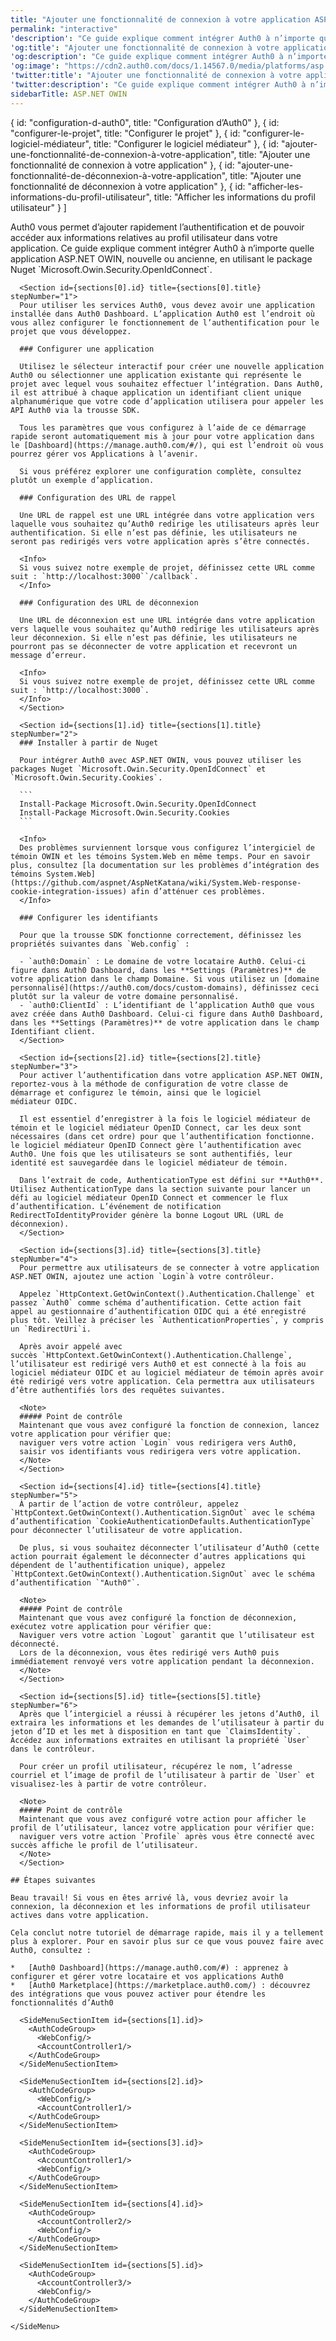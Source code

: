 ```yaml
---
title: "Ajouter une fonctionnalité de connexion à votre application ASP.NET OWIN"
permalink: "interactive"
'description': "Ce guide explique comment intégrer Auth0 à n’importe quelle application ASP.NET OWIN, nouvelle ou ancienne, à l’aide du package NuGet Microsoft.Owin.Security.OpenIdConnect."
'og:title': "Ajouter une fonctionnalité de connexion à votre application ASP.NET OWIN"
'og:description': "Ce guide explique comment intégrer Auth0 à n’importe quelle application ASP.NET OWIN, nouvelle ou ancienne, à l’aide du package NuGet Microsoft.Owin.Security.OpenIdConnect."
'og:image': "https://cdn2.auth0.com/docs/1.14567.0/media/platforms/asp.png"
'twitter:title': "Ajouter une fonctionnalité de connexion à votre application ASP.NET OWIN"
'twitter:description': "Ce guide explique comment intégrer Auth0 à n’importe quelle application ASP.NET OWIN, nouvelle ou ancienne, à l’aide du package NuGet Microsoft.Owin.Security.OpenIdConnect."
sidebarTitle: ASP.NET OWIN
---
```





  { id: "configuration-d-auth0", title: "Configuration d’Auth0" },
  { id: "configurer-le-projet", title: "Configurer le projet" },
  { id: "configurer-le-logiciel-médiateur", title: "Configurer le logiciel médiateur" },
  { id: "ajouter-une-fonctionnalité-de-connexion-à-votre-application", title: "Ajouter une fonctionnalité de connexion à votre application" },
  { id: "ajouter-une-fonctionnalité-de-déconnexion-à-votre-application", title: "Ajouter une fonctionnalité de déconnexion à votre application" },
  { id: "afficher-les-informations-du-profil-utilisateur", title: "Afficher les informations du profil utilisateur" }
]

<Recipe>
  <Content>
    Auth0 vous permet d’ajouter rapidement l’authentification et de pouvoir accéder aux informations relatives au profil utilisateur dans votre application. Ce guide explique comment intégrer Auth0 à n’importe quelle application ASP.NET OWIN, nouvelle ou ancienne, en utilisant le package Nuget `Microsoft.Owin.Security.OpenIdConnect`.

      <Section id={sections[0].id} title={sections[0].title} stepNumber="1">
      Pour utiliser les services Auth0, vous devez avoir une application installée dans Auth0 Dashboard. L’application Auth0 est l’endroit où vous allez configurer le fonctionnement de l’authentification pour le projet que vous développez.

      ### Configurer une application

      Utilisez le sélecteur interactif pour créer une nouvelle application Auth0 ou sélectionner une application existante qui représente le projet avec lequel vous souhaitez effectuer l’intégration. Dans Auth0, il est attribué à chaque application un identifiant client unique alphanumérique que votre code d’application utilisera pour appeler les API Auth0 via la trousse SDK.

      Tous les paramètres que vous configurez à l’aide de ce démarrage rapide seront automatiquement mis à jour pour votre application dans le [Dashboard](https://manage.auth0.com/#/), qui est l’endroit où vous pourrez gérer vos Applications à l’avenir.

      Si vous préférez explorer une configuration complète, consultez plutôt un exemple d’application.

      ### Configuration des URL de rappel

      Une URL de rappel est une URL intégrée dans votre application vers laquelle vous souhaitez qu’Auth0 redirige les utilisateurs après leur authentification. Si elle n’est pas définie, les utilisateurs ne seront pas redirigés vers votre application après s’être connectés.

      <Info>
      Si vous suivez notre exemple de projet, définissez cette URL comme suit : `http://localhost:3000``/callback`.
      </Info>

      ### Configuration des URL de déconnexion

      Une URL de déconnexion est une URL intégrée dans votre application vers laquelle vous souhaitez qu’Auth0 redirige les utilisateurs après leur déconnexion. Si elle n’est pas définie, les utilisateurs ne pourront pas se déconnecter de votre application et recevront un message d’erreur.

      <Info>
      Si vous suivez notre exemple de projet, définissez cette URL comme suit : `http://localhost:3000`.
      </Info>
      </Section>

      <Section id={sections[1].id} title={sections[1].title} stepNumber="2">
      ### Installer à partir de Nuget

      Pour intégrer Auth0 avec ASP.NET OWIN, vous pouvez utiliser les packages Nuget `Microsoft.Owin.Security.OpenIdConnect` et `Microsoft.Owin.Security.Cookies`.

      ```
      Install-Package Microsoft.Owin.Security.OpenIdConnect
      Install-Package Microsoft.Owin.Security.Cookies
      ```

      <Info>
      Des problèmes surviennent lorsque vous configurez l’intergiciel de témoin OWIN et les témoins System.Web en même temps. Pour en savoir plus, consultez [la documentation sur les problèmes d’intégration des témoins System.Web](https://github.com/aspnet/AspNetKatana/wiki/System.Web-response-cookie-integration-issues) afin d’atténuer ces problèmes.
      </Info>

      ### Configurer les identifiants

      Pour que la trousse SDK fonctionne correctement, définissez les propriétés suivantes dans `Web.config` :

      - `auth0:Domain` : Le domaine de votre locataire Auth0. Celui-ci figure dans Auth0 Dashboard, dans les **Settings (Paramètres)** de votre application dans le champ Domaine. Si vous utilisez un [domaine personnalisé](https://auth0.com/docs/custom-domains), définissez ceci plutôt sur la valeur de votre domaine personnalisé.
      - `auth0:ClientId` : L’identifiant de l’application Auth0 que vous avez créée dans Auth0 Dashboard. Celui-ci figure dans Auth0 Dashboard, dans les **Settings (Paramètres)** de votre application dans le champ Identifiant client.
      </Section>

      <Section id={sections[2].id} title={sections[2].title} stepNumber="3">
      Pour activer l’authentification dans votre application ASP.NET OWIN, reportez-vous à la méthode de configuration de votre classe de démarrage et configurez le témoin, ainsi que le logiciel médiateur OIDC.

      Il est essentiel d’enregistrer à la fois le logiciel médiateur de témoin et le logiciel médiateur OpenID Connect, car les deux sont nécessaires (dans cet ordre) pour que l’authentification fonctionne. le logiciel médiateur OpenID Connect gère l’authentification avec Auth0. Une fois que les utilisateurs se sont authentifiés, leur identité est sauvegardée dans le logiciel médiateur de témoin.

      Dans l’extrait de code, AuthenticationType est défini sur **Auth0**. Utilisez AuthenticationType dans la section suivante pour lancer un défi au logiciel médiateur OpenID Connect et commencer le flux d’authentification. L’événement de notification RedirectToIdentityProvider génère la bonne Logout URL (URL de déconnexion).
      </Section>

      <Section id={sections[3].id} title={sections[3].title} stepNumber="4">
      Pour permettre aux utilisateurs de se connecter à votre application ASP.NET OWIN, ajoutez une action `Login`à votre contrôleur.

      Appelez `HttpContext.GetOwinContext().Authentication.Challenge` et passez `Auth0` comme schéma d’authentification. Cette action fait appel au gestionnaire d’authentification OIDC qui a été enregistré plus tôt. Veillez à préciser les `AuthenticationProperties`, y compris un `RedirectUri`i.

      Après avoir appelé avec succès `HttpContext.GetOwinContext().Authentication.Challenge`, l’utilisateur est redirigé vers Auth0 et est connecté à la fois au logiciel médiateur OIDC et au logiciel médiateur de témoin après avoir été redirigé vers votre application. Cela permettra aux utilisateurs d’être authentifiés lors des requêtes suivantes.

      <Note>
      ##### Point de contrôle
      Maintenant que vous avez configuré la fonction de connexion, lancez votre application pour vérifier que:
      naviguer vers votre action `Login` vous redirigera vers Auth0,
      saisir vos identifiants vous redirigera vers votre application.
      </Note>
      </Section>

      <Section id={sections[4].id} title={sections[4].title} stepNumber="5">
      À partir de l’action de votre contrôleur, appelez `HttpContext.GetOwinContext().Authentication.SignOut` avec le schéma d’authentification `CookieAuthenticationDefaults.AuthenticationType` pour déconnecter l’utilisateur de votre application.

      De plus, si vous souhaitez déconnecter l’utilisateur d’Auth0 (cette action pourrait également le déconnecter d’autres applications qui dépendent de l’authentification unique), appelez `HttpContext.GetOwinContext().Authentication.SignOut` avec le schéma d’authentification `"Auth0"`.

      <Note>
      ##### Point de contrôle
      Maintenant que vous avez configuré la fonction de déconnexion, exécutez votre application pour vérifier que:
      Naviguer vers votre action `Logout` garantit que l’utilisateur est déconnecté.
      Lors de la déconnexion, vous êtes redirigé vers Auth0 puis immédiatement renvoyé vers votre application pendant la déconnexion.
      </Note>
      </Section>

      <Section id={sections[5].id} title={sections[5].title} stepNumber="6">
      Après que l’intergiciel a réussi à récupérer les jetons d’Auth0, il extraira les informations et les demandes de l’utilisateur à partir du jeton d’ID et les met à disposition en tant que `ClaimsIdentity`. Accédez aux informations extraites en utilisant la propriété `User` dans le contrôleur.

      Pour créer un profil utilisateur, récupérez le nom, l’adresse courriel et l’image de profil de l’utilisateur à partir de `User` et visualisez-les à partir de votre contrôleur.

      <Note>
      ##### Point de contrôle
      Maintenant que vous avez configuré votre action pour afficher le profil de l’utilisateur, lancez votre application pour vérifier que:
      naviguer vers votre action `Profile` après vous être connecté avec succès affiche le profil de l’utilisateur.
      </Note>
      </Section>

    ## Étapes suivantes

    Beau travail! Si vous en êtes arrivé là, vous devriez avoir la connexion, la déconnexion et les informations de profil utilisateur actives dans votre application.

    Cela conclut notre tutoriel de démarrage rapide, mais il y a tellement plus à explorer. Pour en savoir plus sur ce que vous pouvez faire avec Auth0, consultez :

    *   [Auth0 Dashboard](https://manage.auth0.com/#) : apprenez à configurer et gérer votre locataire et vos applications Auth0
    *   [Auth0 Marketplace](https://marketplace.auth0.com/) : découvrez des intégrations que vous pouvez activer pour étendre les fonctionnalités d’Auth0
  </Content>

  <SideMenu sections={sections}>
      <SideMenuSectionItem id={sections[0].id}>
        <SignUpForm lang="fr"/>
      </SideMenuSectionItem>

      <SideMenuSectionItem id={sections[1].id}>
        <AuthCodeGroup>
          <WebConfig/>
          <AccountController1/>
        </AuthCodeGroup>
      </SideMenuSectionItem>

      <SideMenuSectionItem id={sections[2].id}>
        <AuthCodeGroup>
          <WebConfig/>
          <AccountController1/>
        </AuthCodeGroup>
      </SideMenuSectionItem>

      <SideMenuSectionItem id={sections[3].id}>
        <AuthCodeGroup>
          <AccountController1/>
          <WebConfig/>
        </AuthCodeGroup>
      </SideMenuSectionItem>

      <SideMenuSectionItem id={sections[4].id}>
        <AuthCodeGroup>
          <AccountController2/>
          <WebConfig/>
        </AuthCodeGroup>
      </SideMenuSectionItem>

      <SideMenuSectionItem id={sections[5].id}>
        <AuthCodeGroup>
          <AccountController3/>
          <WebConfig/>
        </AuthCodeGroup>
      </SideMenuSectionItem>

    </SideMenu>
</Recipe>
